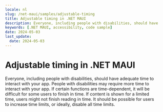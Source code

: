```yaml
---
locale: nl
slug: /net-maui/samples/adjustable-timing
title: Adjustable timing in .NET MAUI
description: Everyone, including people with disabilities, should have adequate time to interact with your app.
keywords: [.NET MAUI, accessibility, code sample]
date: 2024-05-03
last_update:
  date: 2024-05-03
---
```


# Adjustable timing in .NET MAUI

Everyone, including people with disabilities, should have adequate time to interact with your app. People with disabilities may require more time to interact with your app. If certain functions are time-dependent, it will be difficult for some users to finish in time. If content is shown for a limited time, users might not finish reading in time. It should be possible for users to increase time limits, or ideally, disable all time limits.

<CodeSample id="screen-timing" platform="net-maui" locale="en"/>
